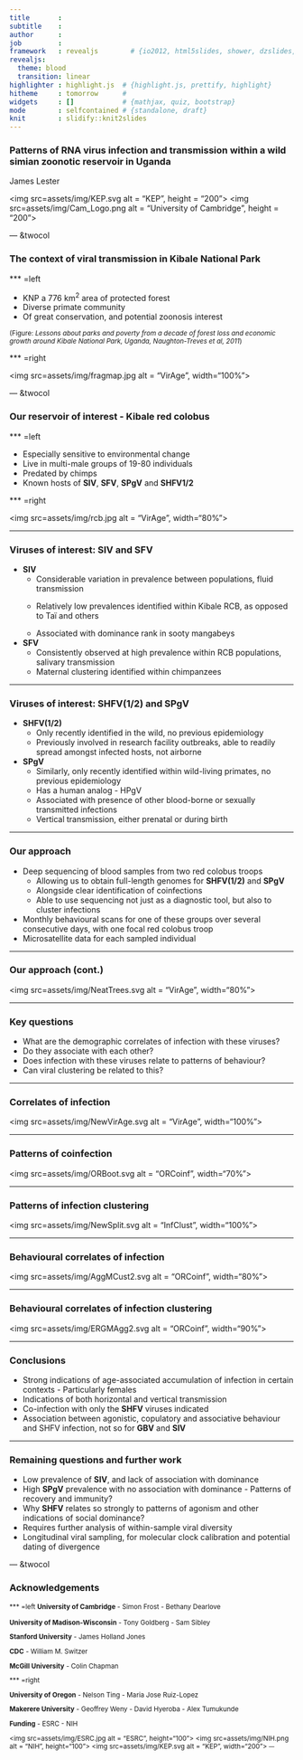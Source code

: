 ---
title       : 
subtitle    : 
author      : 
job         : 
framework   : revealjs        # {io2012, html5slides, shower, dzslides, ...}
revealjs: 
  theme: blood
  transition: linear
highlighter : highlight.js  # {highlight.js, prettify, highlight}
hitheme     : tomorrow      # 
widgets     : []            # {mathjax, quiz, bootstrap}
mode        : selfcontained # {standalone, draft}
knit        : slidify::knit2slides
---

### Patterns of RNA virus infection and transmission within a wild simian zoonotic reservoir in Uganda
James Lester

<img src=assets/img/KEP.svg alt = "KEP", height = "200">
<img src=assets/img/Cam_Logo.png alt = "University of Cambridge", height = "200">

--- &twocol

### The context of viral transmission in Kibale National Park

*** =left

- KNP a 776 km<sup>2</sup> area of protected forest
- Diverse primate community
- Of great conservation, and potential zoonosis interest

<small>(Figure: <i>Lessons about parks and poverty from a decade of forest loss and economic growth around Kibale National Park, Uganda, Naughton-Treves et al, 2011</i>)</small>

*** =right

<img src=assets/img/fragmap.jpg alt = "VirAge", width="100%">

--- &twocol

### Our reservoir of interest - Kibale red colobus

*** =left

- Especially sensitive to environmental change
- Live in multi-male groups of 19-80 individuals
- Predated by chimps
- Known hosts of **SIV**, **SFV**, **SPgV** and **SHFV1/2**

*** =right

<img src=assets/img/rcb.jpg alt = "VirAge", width="80%">

---

### Viruses of interest: **SIV** and **SFV**

- **SIV**
  - Considerable variation in prevalence between populations, fluid transmission
  - <p>Relatively low prevalences identified within Kibale RCB, as opposed to Ta&iuml; and others</p> 
  - Associated with dominance rank in sooty mangabeys
- **SFV**
  - Consistently observed at high prevalence within RCB populations, salivary transmission
  - Maternal clustering identified within chimpanzees

---

### Viruses of interest: SHFV(1/2) and SPgV

- **SHFV(1/2)**
  - Only recently identified in the wild, no previous epidemiology
  - Previously involved in research facility outbreaks, able to readily spread amongst infected hosts, not airborne
- **SPgV**
  - Similarly, only recently identified within wild-living primates, no previous epidemiology
  - Has a human analog - HPgV
  - Associated with presence of other blood-borne or sexually transmitted infections
  - Vertical transmission, either prenatal or during birth

---

### Our approach

- Deep sequencing of blood samples from two red colobus troops
  - Allowing us to obtain full-length genomes for **SHFV(1/2)** and **SPgV**
  - Alongside clear identification of coinfections
  - Able to use sequencing not just as a diagnostic tool, but also to cluster infections
- Monthly behavioural scans for one of these groups over several consecutive days, with one focal red colobus troop
- Microsatellite data for each sampled individual

---

### Our approach (cont.)

<img src=assets/img/NeatTrees.svg alt = "VirAge", width="80%">

---

### Key questions
- What are the demographic correlates of infection with these viruses?
- Do they associate with each other?
- Does infection with these viruses relate to patterns of behaviour?
- Can viral clustering be related to this?

---

### Correlates of infection
<img src=assets/img/NewVirAge.svg alt = "VirAge", width="100%">

---

### Patterns of coinfection
<img src=assets/img/ORBoot.svg alt = "ORCoinf", width="70%">

---

### Patterns of infection clustering
<img src=assets/img/NewSplit.svg alt = "InfClust", width="100%">

---

### Behavioural correlates of infection
<img src=assets/img/AggMCust2.svg alt = "ORCoinf", width="80%">

---

### Behavioural correlates of infection clustering
<img src=assets/img/ERGMAgg2.svg alt = "ORCoinf", width="90%">

---

### Conclusions
- Strong indications of age-associated accumulation of infection in certain contexts - Particularly females
- Indications of both horizontal and vertical transmission
- Co-infection with only the **SHFV** viruses indicated
- Association between agonistic, copulatory and associative behaviour and SHFV infection, not so for **GBV** and **SIV**

---

### Remaining questions and further work

- Low prevalence of **SIV**, and lack of association with dominance
- High **SPgV** prevalence with no association with dominance - Patterns of recovery and immunity?
- Why **SHFV** relates so strongly to patterns of agonism and other indications of social dominance?
- Requires further analysis of within-sample viral diversity
- Longitudinal viral sampling, for molecular clock calibration and potential dating of divergence

--- &twocol

### Acknowledgements
<small>
*** =left
**University of Cambridge**
- Simon Frost
- Bethany Dearlove

**University of Madison-Wisconsin**
- Tony Goldberg
- Sam Sibley

**Stanford University**
- James Holland Jones

**CDC**
- William M. Switzer

**McGill University**
- Colin Chapman

*** =right

**University of Oregon**
- Nelson Ting
- Maria Jose Ruiz-Lopez

**Makerere University**
- Geoffrey Weny
- David Hyeroba
- Alex Tumukunde 

**Funding**
- ESRC
- NIH

<img src=assets/img/ESRC.jpg alt = "ESRC", height="100">
<img src=assets/img/NIH.png alt = "NIH", height="100">
<img src=assets/img/KEP.svg alt = "KEP", width="200">
<small>
---